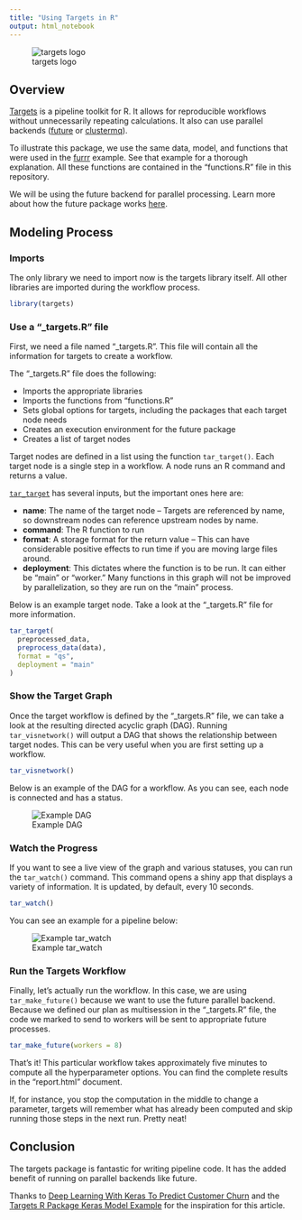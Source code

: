 ```yaml
---
title: "Using Targets in R"
output: html_notebook
---
```

![targets logo](https://saturn-public-assets.s3.us-east-2.amazonaws.com/example-resources/targets-logo.png "doc-image")

## Overview
[Targets](https://cran.r-project.org/web/packages/targets/index.html) is a pipeline toolkit for R. It allows for reproducible workflows without unnecessarily repeating calculations. It also can use parallel backends ([future]((https://cran.r-project.org/web/packages/future/index.html)) or [clustermq](https://github.com/mschubert/clustermq)). 

To illustrate this package, we use the same data, model, and functions that were used in the [furrr](r-furrr.Rmd) example. See that example for a thorough explanation. All these functions are contained in the "functions.R" file in this repository.

We will be using the future backend for parallel processing. Learn more about how the future package works [here](r-future.Rmd).

## Modeling Process
### Imports
The only library we need to import now is the targets library itself. All other libraries are imported during the workflow process.

```r
library(targets)
```

### Use a "_targets.R" file
First, we need a file named "_targets.R". This file will contain all the information for targets to create a workflow.

The "_targets.R" file does the following:

* Imports the appropriate libraries
* Imports the functions from "functions.R"
* Sets global options for targets, including the packages that each target node needs
* Creates an execution environment for the future package
* Creates a list of target nodes

Target nodes are defined in a list using the function `tar_target()`. Each target node is a single step in a workflow. A node runs an R command and returns a value. 

[`tar_target`](https://docs.ropensci.org/targets/reference/tar_target.html) has several inputs, but the important ones here are:

* **name**: The name of the target node -- Targets are referenced by name, so downstream nodes can reference upstream nodes by name.
* **command**: The R function to run
* **format**: A storage format for the return value -- This can have considerable positive effects to run time if you are moving large files around.
* **deployment**: This dictates where the function is to be run. It can either be "main" or "worker." Many functions in this graph will not be improved by parallelization, so they are run on the "main" process.

Below is an example target node. Take a look at the "_targets.R" file for more information.

```r
tar_target(
  preprocessed_data,
  preprocess_data(data),
  format = "qs",
  deployment = "main"
)
```

### Show the Target Graph
Once the target workflow is defined by the "_targets.R" file, we can take a look at the resulting directed acyclic graph (DAG). Running `tar_visnetwork()` will output a DAG that shows the relationship between target nodes. This can be very useful when you are first setting up a workflow.

```r
tar_visnetwork()
```

Below is an example of the DAG for a workflow. As you can see, each node is connected and has a status.

![Example DAG](https://saturn-public-assets.s3.us-east-2.amazonaws.com/example-resources/targets-DAG-legend.png "doc-image")


### Watch the Progress
If you want to see a live view of the graph and various statuses, you can run the `tar_watch()` command. This command opens a shiny app that displays a variety of information. It is updated, by default, every 10 seconds.

```r
tar_watch()
```

You can see an example for a pipeline below:

![Example tar_watch](https://saturn-public-assets.s3.us-east-2.amazonaws.com/example-resources/targets-watch.png "doc-image")

### Run the Targets Workflow

Finally, let's actually run the workflow. In this case, we are using `tar_make_future()` because we want to use the future parallel backend. Because we defined our plan as multisession in the "_targets.R" file, the code we marked to send to workers will be sent to appropriate future processes.

```r
tar_make_future(workers = 8)
```

That's it! This particular workflow takes approximately five minutes to compute all the hyperparameter options. You can find the complete results in the "report.html" document.

If, for instance, you stop the computation in the middle to change a parameter, targets will remember what has already been computed and skip running those steps in the next run. Pretty neat!

## Conclusion
The targets package is fantastic for writing pipeline code. It has the added benefit of running on parallel backends like future.  

Thanks to [Deep Learning With Keras To Predict Customer Churn](https://blogs.rstudio.com/ai/posts/2018-01-11-keras-customer-churn/) and the [Targets R Package Keras Model Example](https://github.com/wlandau/targets-keras) for the inspiration for this article.
